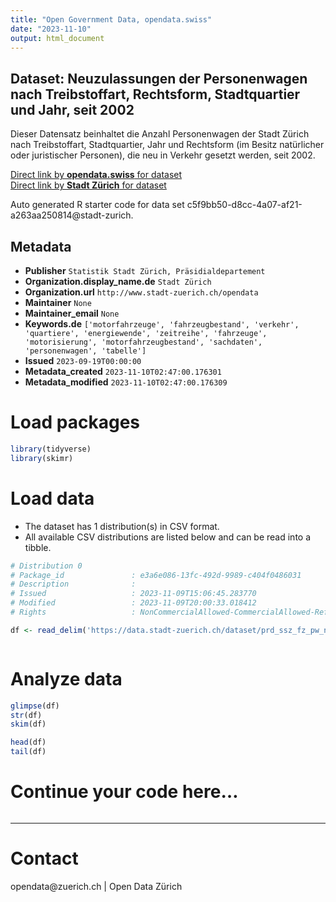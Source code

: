 ```yaml
---
title: "Open Government Data, opendata.swiss"
date: "2023-11-10"
output: html_document
---
```


## Dataset: Neuzulassungen der Personenwagen nach Treibstoffart, Rechtsform, Stadtquartier und Jahr, seit 2002

Dieser Datensatz beinhaltet die Anzahl Personenwagen der Stadt Zürich nach Treibstoffart, Stadtquartier, Jahr und Rechtsform (im Besitz natürlicher oder juristischer Personen), die neu in Verkehr gesetzt werden, seit 2002. 


[Direct link by **opendata.swiss** for dataset](https://opendata.swiss/de/dataset/neuzulassungen-der-personenwagen-nach-treibstoffart-rechtsform-stadtquartier-und-jahr-seit-2002)<br>
[Direct link by **Stadt Zürich** for dataset](https://data.stadt-zuerich.ch/dataset/prd_ssz_fz_pw_neuzulassungen_jahr_quartier_antriebsart_rechtsform_od2004)

Auto generated R starter code for data set c5f9bb50-d8cc-4a07-af21-a263aa250814@stadt-zurich.

## Metadata

- **Publisher** `Statistik Stadt Zürich, Präsidialdepartement`
- **Organization.display_name.de** `Stadt Zürich`
- **Organization.url** `http://www.stadt-zuerich.ch/opendata`
- **Maintainer** `None`
- **Maintainer_email** `None`
- **Keywords.de** `['motorfahrzeuge', 'fahrzeugbestand', 'verkehr', 'quartiere', 'energiewende', 'zeitreihe', 'fahrzeuge', 'motorisierung', 'motorfahrzeugbestand', 'sachdaten', 'personenwagen', 'tabelle']`
- **Issued** `2023-09-19T00:00:00`
- **Metadata_created** `2023-11-10T02:47:00.176301`
- **Metadata_modified** `2023-11-10T02:47:00.176309`


# Load packages

```r

library(tidyverse)
library(skimr)

```

# Load data

-   The dataset has 1 distribution(s) in CSV format.
-   All available CSV distributions are listed below and can be read into a tibble.

```r

# Distribution 0
# Package_id               : e3a6e086-13fc-492d-9989-c404f0486031
# Description              : 
# Issued                   : 2023-11-09T15:06:45.283770
# Modified                 : 2023-11-09T20:00:33.018412
# Rights                   : NonCommercialAllowed-CommercialAllowed-ReferenceNotRequired

df <- read_delim('https://data.stadt-zuerich.ch/dataset/prd_ssz_fz_pw_neuzulassungen_jahr_quartier_antriebsart_rechtsform_od2004/download/VER200OD2004.csv')



```

# Analyze data

```r

glimpse(df)
str(df)
skim(df)

head(df)
tail(df)

```

# Continue your code here...

```r

```

------------------------------------------------------------------------

# Contact

opendata@zuerich.ch | Open Data Zürich

